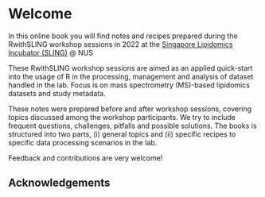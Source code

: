 # Welcome {.unnumbered}

In this online book you will find notes and recipes prepared during the RwithSLING workshop sessions in 2022 at the [Singapore Lipidomics Incubator (SLING)](www.sling.sg) @ NUS

These RwithSLING workshop sessions are aimed as an applied quick-start into the usage of R in the processing, management and analysis of dataset handled in the lab. Focus is on mass spectrometry (MS)-based lipidomics datasets and study metadata.

These notes were prepared before and after workshop sessions, covering topics discussed among the workshop participants. We try to include frequent questions, challenges, pitfalls and possible solutions. The books is structured into two parts, (i) general topics and (ii) specific recipes to specific data processing scenarios in the lab.

Feedback and contributions are very welcome!

## Acknowledgements {.unnumbered}
